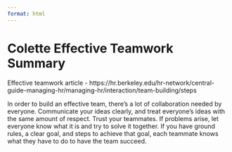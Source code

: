 ```yaml
---
format: html
---
```


# Colette Effective Teamwork Summary {-}

Effective teamwork article - https://hr.berkeley.edu/hr-network/central-guide-managing-hr/managing-hr/interaction/team-building/steps

In order to build an effective team, there's a lot of collaboration needed by everyone. Communicate your ideas clearly, and treat everyone's ideas with the same amount of respect. Trust your teammates. If problems arise, let everyone know what it is and try to solve it together. If you have ground rules, a clear goal, and steps to achieve that goal, each teammate knows what they have to do to have the team succeed. 
